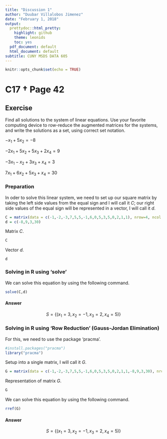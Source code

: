 ```yaml
---
title: "Discussion 1"
author: "Duubar Villalobos Jimenez"
date: "February 1, 2018"
output:
  prettydoc::html_pretty:
    highlight: github
    theme: leonids
    toc: yes
  pdf_document: default
  html_document: default
subtitle: CUNY MSDS DATA 605
---
```


```r
knitr::opts_chunk$set(echo = TRUE)
```

# C17 † Page 42

## Exercise

Find all solutions to the system of linear equations. Use your favorite computing device to row-reduce the augmented matrices for the systems, and write the solutions as a set, using correct set notation.

$−x_1 + 5x_2 = −8$

$−2x_1 + 5x_2 + 5x_3 + 2x_4 = 9$

$−3x_1 − x_2 + 3x_3 + x_4 = 3$

$7x_1 + 6x_2 + 5x_3 + x_4 = 30$

### Preparation

In oder to solve this linear system, we need to set up our square matrix by taking the left side values from the equal sign and I will call it $C$; our right side values of the equal sign will be represented in a vector, I will call it $d$.

```r

C = matrix(data = c(-1,-2,-3,7,5,5,-1,6,0,5,3,5,0,2,1,1), nrow=4, ncol = 4)
d = c(-8,9,3,30)

```

Matrix $C$.

```r

C

```

Vector $d$.

```r

d

```

### Solving in R using 'solve'

We can solve this equation by using the following command.

```r

solve(C,d)

```

#### Answer

$$ S = \{(x_1 = 3, x_2 = -1, x_3 = 2, x_4 = 5)\}$$

### Solving in R using 'Row Reduction' (Gauss-Jordan Elimination)

For this, we need to use the package 'pracma'.

```r

#install.packages("pracma")
library("pracma")

```

Setup into a single matrix, I will call it $G$.

```r

G = matrix(data = c(-1,-2,-3,7,5,5,-1,6,0,5,3,5,0,2,1,1,-8,9,3,30), nrow=4, ncol = 5)

```

Representation of matrix $G$.

```r

G

```


We can solve this equation by using the following command.

```r

rref(G)

```

#### Answer

$$ S = \{(x_1 = 3, x_2 = -1, x_3 = 2, x_4 = 5)\}$$

